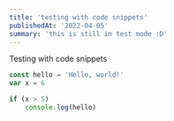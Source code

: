 ---
title: 'testing with code snippets'
publishedAt: '2022-04-05'
summary: 'this is still in test mode :D'
---

Testing with code snippets

```javascript:hello.js
const hello = 'Hello, world!'
var x = 6

if (x > 5)
    console.log(hello)
```